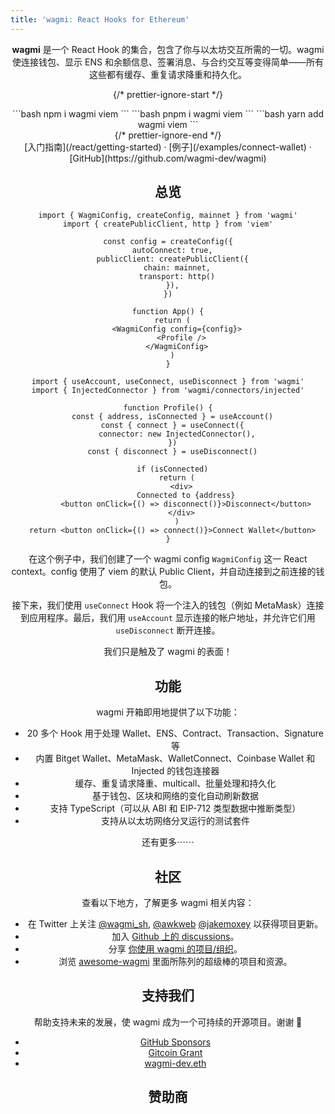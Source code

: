 ```yaml
---
title: 'wagmi: React Hooks for Ethereum'
---
```




<Header />

**wagmi** 是一个 React Hook 的集合，包含了你与以太坊交互所需的一切。wagmi 使连接钱包、显示 ENS 和余额信息、签署消息、与合约交互等变得简单——所有这些都有缓存、重复请求降重和持久化。

{/* prettier-ignore-start */}
<div className="max-w-xs mx-auto mt-5 mb-8 text-center install">
  <Tabs items={['npm', 'pnpm', 'yarn']}>
    <Tab>
```bash
npm i wagmi viem
```
    </Tab>
    <Tab>
```bash
pnpm i wagmi viem
```
    </Tab>
    <Tab>
```bash
yarn add wagmi viem
```
    </Tab>
  </Tabs>
</div>
{/* prettier-ignore-end */}

<div className="mb-20 text-center">
  [入门指南](/react/getting-started) · [例子](/examples/connect-wallet) ·
  [GitHub](https://github.com/wagmi-dev/wagmi)
</div>

## 总览

```tsx
import { WagmiConfig, createConfig, mainnet } from 'wagmi'
import { createPublicClient, http } from 'viem'

const config = createConfig({
  autoConnect: true,
  publicClient: createPublicClient({
    chain: mainnet,
    transport: http()
  }),
})

function App() {
  return (
    <WagmiConfig config={config}>
      <Profile />
    </WagmiConfig>
  )
}
```

```tsx
import { useAccount, useConnect, useDisconnect } from 'wagmi'
import { InjectedConnector } from 'wagmi/connectors/injected'

function Profile() {
  const { address, isConnected } = useAccount()
  const { connect } = useConnect({
    connector: new InjectedConnector(),
  })
  const { disconnect } = useDisconnect()

  if (isConnected)
    return (
      <div>
        Connected to {address}
        <button onClick={() => disconnect()}>Disconnect</button>
      </div>
    )
  return <button onClick={() => connect()}>Connect Wallet</button>
}
```

在这个例子中，我们创建了一个 wagmi config `WagmiConfig` 这一 React context。config 使用了 viem 的默认 Public Client，并自动连接到之前连接的钱包。

接下来，我们使用 `useConnect` Hook 将一个注入的钱包（例如 MetaMask）连接到应用程序。最后，我们用 `useAccount` 显示连接的帐户地址，并允许它们用 `useDisconnect` 断开连接。

我们只是触及了 wagmi 的表面！

## 功能

wagmi 开箱即用地提供了以下功能：

- 20 多个 Hook 用于处理 Wallet、ENS、Contract、Transaction、Signature 等
- 内置 Bitget Wallet、MetaMask、WalletConnect、Coinbase Wallet 和 Injected 的钱包连接器
- 缓存、重复请求降重、multicall、批量处理和持久化
- 基于钱包、区块和网络的变化自动刷新数据
- 支持 TypeScript（可以从 ABI 和 EIP-712 类型数据中推断类型）
- 支持从以太坊网络分叉运行的测试套件

还有更多⋯⋯

## 社区

查看以下地方，了解更多 wagmi 相关内容：

- 在 Twitter 上关注 [@wagmi_sh](https://twitter.com/wagmi_sh), [@awkweb](https://twitter.com/awkweb) [@jakemoxey](https://twitter.com/jakemoxey) 以获得项目更新。
- 加入 [Github 上的 discussions](https://github.com/wagmi-dev/wagmi/discussions)。
- 分享 [你使用 wagmi 的项目/组织](https://github.com/wagmi-dev/wagmi/discussions/201)。
- 浏览 [awesome-wagmi](https://github.com/wagmi-dev/awesome-wagmi) 里面所陈列的超级棒的项目和资源。

## 支持我们

帮助支持未来的发展，使 wagmi 成为一个可持续的开源项目。谢谢 🙏

- [GitHub Sponsors](https://github.com/sponsors/wagmi-dev?metadata_campaign=docs_support)
- [Gitcoin Grant](https://wagmi.sh/gitcoin)
- [wagmi-dev.eth](https://etherscan.io/enslookup-search?search=wagmi-dev.eth)

## 赞助商

<Sponsors />
